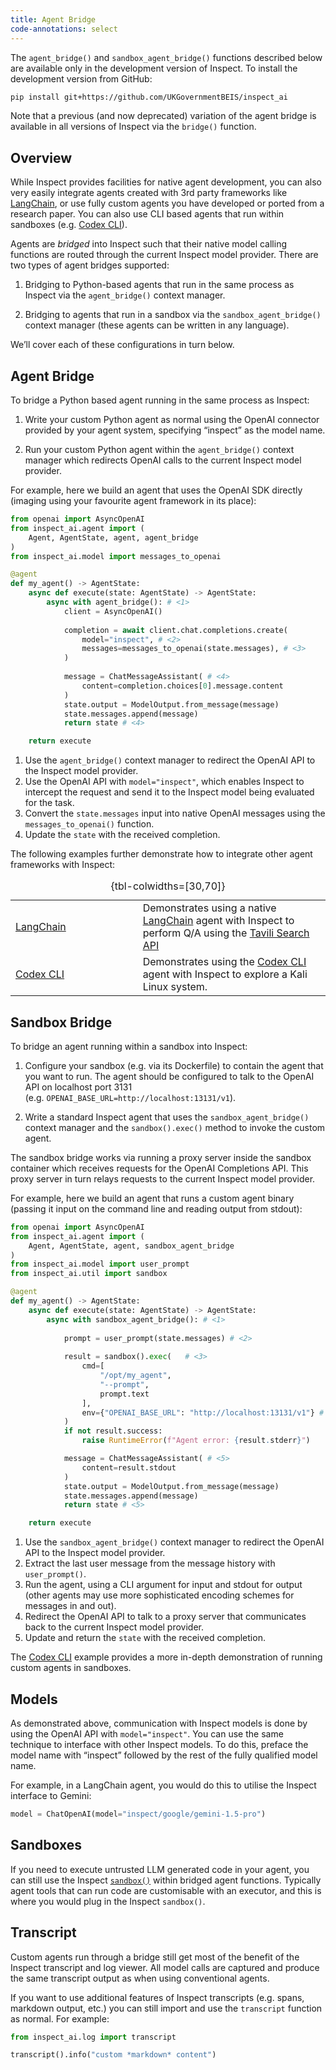 ```yaml
---
title: Agent Bridge
code-annotations: select
---
```


::: callout-note
The `agent_bridge()` and `sandbox_agent_bridge()` functions described below are available only in the development version of Inspect. To install the development version from GitHub:

``` bash
pip install git+https://github.com/UKGovernmentBEIS/inspect_ai
```

Note that a previous (and now deprecated) variation of the agent bridge is available in all versions of Inspect via the `bridge()` function.
:::

## Overview

While Inspect provides facilities for native agent development, you can also very easily integrate agents created with 3rd party frameworks like [LangChain](https://python.langchain.com/docs/introduction/), or use fully custom agents you have developed or ported from a research paper. You can also use CLI based agents that run within sandboxes (e.g. [Codex CLI](https://github.com/openai/codex)).

Agents are *bridged* into Inspect such that their native model calling functions are routed through the current Inspect model provider. There are two types of agent bridges supported:

1.  Bridging to Python-based agents that run in the same process as Inspect via the `agent_bridge()` context manager.

2.  Bridging to agents that run in a sandbox via the `sandbox_agent_bridge()` context manager (these agents can be written in any language).

We'll cover each of these configurations in turn below.

## Agent Bridge

To bridge a Python based agent running in the same process as Inspect:

1.  Write your custom Python agent as normal using the OpenAI connector provided by your agent system, specifying "inspect" as the model name.

2.  Run your custom Python agent within the `agent_bridge()` context manager which redirects OpenAI calls to the current Inspect model provider.

For example, here we build an agent that uses the OpenAI SDK directly (imaging using your favourite agent framework in its place):

``` python
from openai import AsyncOpenAI
from inspect_ai.agent import (
    Agent, AgentState, agent, agent_bridge
)
from inspect_ai.model import messages_to_openai

@agent
def my_agent() -> AgentState:
    async def execute(state: AgentState) -> AgentState:
        async with agent_bridge(): # <1>
            client = AsyncOpenAI()
            
            completion = await client.chat.completions.create(
                model="inspect", # <2>
                messages=messages_to_openai(state.messages), # <3>
            )
    
            message = ChatMessageAssistant( # <4>
                content=completion.choices[0].message.content
            )
            state.output = ModelOutput.from_message(message)
            state.messages.append(message)
            return state # <4>

    return execute
```

1.  Use the `agent_bridge()` context manager to redirect the OpenAI API to the Inspect model provider.
2.  Use the OpenAI API with `model="inspect"`, which enables Inspect to intercept the request and send it to the Inspect model being evaluated for the task.
3.  Convert the `state.messages` input into native OpenAI messages using the `messages_to_openai()` function.
4.  Update the `state` with the received completion.

The following examples further demonstrate how to integrate other agent frameworks with Inspect:

|  |  |
|-----------------------------|-------------------------------------------|
| [LangChain](https://github.com/UKGovernmentBEIS/inspect_ai/tree/main/examples/bridge/langchain) | Demonstrates using a native [LangChain](https://www.langchain.com/) agent with Inspect to perform Q/A using the [Tavili Search API](https://tavily.com/) |
| [Codex CLI](https://github.com/UKGovernmentBEIS/inspect_ai/tree/main/examples/bridge/codex) | Demonstrates using the [Codex CLI](https://github.com/openai/codex) agent with Inspect to explore a Kali Linux system. |

: {tbl-colwidths=\[30,70\]}

## Sandbox Bridge

To bridge an agent running within a sandbox into Inspect:

1.  Configure your sandbox (e.g. via its Dockerfile) to contain the agent that you want to run. The agent should be configured to talk to the OpenAI API on localhost port 3131 (e.g. `OPENAI_BASE_URL=http://localhost:13131/v1`).

2.  Write a standard Inspect agent that uses the `sandbox_agent_bridge()` context manager and the `sandbox().exec()` method to invoke the custom agent.

The sandbox bridge works via running a proxy server inside the sandbox container which receives requests for the OpenAI Completions API. This proxy server in turn relays requests to the current Inspect model provider.

For example, here we build an agent that runs a custom agent binary (passing it input on the command line and reading output from stdout):

``` python
from openai import AsyncOpenAI
from inspect_ai.agent import (
    Agent, AgentState, agent, sandbox_agent_bridge
)
from inspect_ai.model import user_prompt
from inspect_ai.util import sandbox

@agent
def my_agent() -> AgentState:
    async def execute(state: AgentState) -> AgentState:
        async with sandbox_agent_bridge(): # <1>
            
            prompt = user_prompt(state.messages) # <2>
            
            result = sandbox().exec(   # <3>
                cmd=[
                    "/opt/my_agent",
                    "--prompt",
                    prompt.text
                ],
                env={"OPENAI_BASE_URL": "http://localhost:13131/v1"} # <4>
            )
            if not result.success:
                raise RuntimeError(f"Agent error: {result.stderr}")

            message = ChatMessageAssistant( # <5>
                content=result.stdout
            )
            state.output = ModelOutput.from_message(message)
            state.messages.append(message)
            return state # <5>

    return execute
```

1.  Use the `sandbox_agent_bridge()` context manager to redirect the OpenAI API to the Inspect model provider.
2.  Extract the last user message from the message history with `user_prompt()`.
3.  Run the agent, using a CLI argument for input and stdout for output (other agents may use more sophisticated encoding schemes for messages in and out).
4.  Redirect the OpenAI API to talk to a proxy server that communicates back to the current Inspect model provider.
5.  Update and return the `state` with the received completion.

The [Codex CLI](https://github.com/UKGovernmentBEIS/inspect_ai/main/examples/bridge/codex) example provides a more in-depth demonstration of running custom agents in sandboxes.

## Models

As demonstrated above, communication with Inspect models is done by using the OpenAI API with `model="inspect"`. You can use the same technique to interface with other Inspect models. To do this, preface the model name with "inspect" followed by the rest of the fully qualified model name.

For example, in a LangChain agent, you would do this to utilise the Inspect interface to Gemini:

``` python
model = ChatOpenAI(model="inspect/google/gemini-1.5-pro")
```

## Sandboxes

If you need to execute untrusted LLM generated code in your agent, you can still use the Inspect [`sandbox()`](sandboxing.qmd) within bridged agent functions. Typically agent tools that can run code are customisable with an executor, and this is where you would plug in the Inspect `sandbox()`.

## Transcript

Custom agents run through a bridge still get most of the benefit of the Inspect transcript and log viewer. All model calls are captured and produce the same transcript output as when using conventional agents.

If you want to use additional features of Inspect transcripts (e.g. spans, markdown output, etc.) you can still import and use the `transcript` function as normal. For example:

``` python
from inspect_ai.log import transcript

transcript().info("custom *markdown* content")
```
